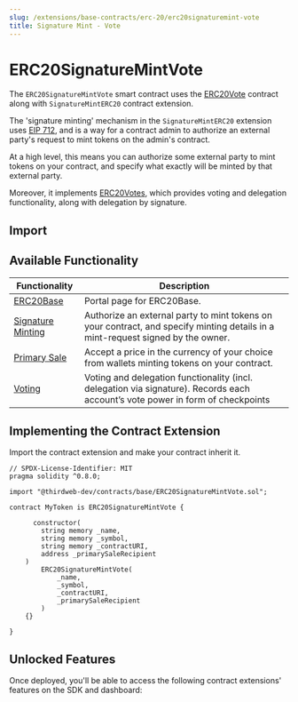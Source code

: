 ```yaml
---
slug: /extensions/base-contracts/erc-20/erc20signaturemint-vote
title: Signature Mint - Vote
---
```



# ERC20SignatureMintVote

The `ERC20SignatureMintVote` smart contract uses the [ERC20Vote](/extensions/base-contracts/erc-20/erc20vote) contract along with `SignatureMintERC20` contract extension.

The 'signature minting' mechanism in the `SignatureMintERC20` extension uses [EIP 712](https://eips.ethereum.org/EIPS/eip-712), and is a way for a contract admin to authorize an external party's request to mint tokens on the admin's contract.

At a high level, this means you can authorize some external party to mint tokens on your contract, and specify what exactly will be minted by that external party.

Moreover, it implements [ERC20Votes](https://github.com/thirdweb-dev/contracts/blob/main/contracts/openzeppelin-presets/token/ERC20/extensions/ERC20Votes.sol), which provides voting and delegation functionality, along with delegation by signature.

<ViewContractCodeButton
  link="https://github.com/thirdweb-dev/contracts/blob/main/contracts/base/ERC20SignatureMintVote.sol"
  name="ERC20SignatureMintVote"
/>

## Import

<ImportSnippet type="base" category="ERC20" name="ERC20SignatureMintVote" />

## Available Functionality

| Functionality                                                                                                                      | Description                                                                                                                     |
| ---------------------------------------------------------------------------------------------------------------------------------- | ------------------------------------------------------------------------------------------------------------------------------- |
| [ERC20Base](/extensions/base-contracts/erc-20/erc20base)                                                                           | Portal page for ERC20Base.                                                                                                      |
| [Signature Minting](/extensions/features/signatureminterc20)                                                                       | Authorize an external party to mint tokens on your contract, and specify minting details in a mint-request signed by the owner. |
| [Primary Sale](/extensions/features/primarysale)                                                                                   | Accept a price in the currency of your choice from wallets minting tokens on your contract.                                     |
| [Voting](https://github.com/thirdweb-dev/contracts/blob/main/contracts/openzeppelin-presets/token/ERC20/extensions/ERC20Votes.sol) | Voting and delegation functionality (incl. delegation via signature). Records each account’s vote power in form of checkpoints  |

## Implementing the Contract Extension

Import the contract extension and make your contract inherit it.

```solidity
// SPDX-License-Identifier: MIT
pragma solidity ^0.8.0;

import "@thirdweb-dev/contracts/base/ERC20SignatureMintVote.sol";

contract MyToken is ERC20SignatureMintVote {

	  constructor(
        string memory _name,
        string memory _symbol,
        string memory _contractURI,
        address _primarySaleRecipient
    )
        ERC20SignatureMintVote(
            _name,
            _symbol,
            _contractURI,
            _primarySaleRecipient
        )
    {}

}
```

## Unlocked Features

Once deployed, you'll be able to access the following contract extensions' features on the SDK and dashboard:

<div className="row" style={{ marginBottom: 24, flexWrap: 'wrap' }}>
<div className="col col--6" style={{marginTop:16}} >
  <QuickstartCard
    name="ERC20Vote"
    link="/extensions/base-contracts/erc-20/erc20vote#unlocked-features"
    image="/assets/icons/nft.png"
  />
</div>

<div className="col col--6" style={{ marginTop: 16 }}>
  <QuickstartCard
    name="SignatureMint"
    link="/extensions/features/signatureminterc20#unlocked-features"
    image="/assets/icons/general.png"
  />
</div>

</div>
